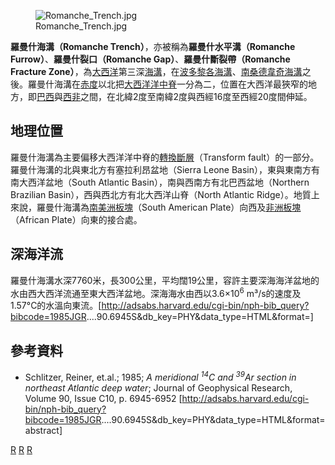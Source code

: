 [[File:Romanche_Trench.jpg|right]]

'''羅曼什海溝（Romanche Trench）'''，亦被稱為'''羅曼什水平溝（Romanche Furrow）'''、'''羅曼什裂口（Romanche Gap）'''、'''羅曼什斷裂帶（Romanche Fracture Zone）'''，為[[大西洋|大西洋]]第三深[[海溝|海溝]]，在[[波多黎各海溝|波多黎各海溝]]、[[南桑德韋奇海溝|南桑德韋奇海溝]]之後。羅曼什海溝在[[赤度|赤度]]以北把[[大西洋洋中脊|大西洋洋中脊]]一分為二，位置在大西洋最狹窄的地方，即[[巴西|巴西]]與[[西非|西非]]之間，在北緯2度至南緯2度與西經16度至西經20度間伸延。

==地理位置==
羅曼什海溝為主要偏移大西洋洋中脊的[[轉換斷層|轉換斷層]]（Transform fault）的一部分。羅曼什海溝的北與東北方有塞拉利昂盆地（Sierra Leone Basin），東與東南方有南大西洋盆地（South Atlantic Basin），南與西南方有北巴西盆地（Northern Brazilian Basin），西與西北方有北大西洋山脊（North Atlantic Ridge）。地質上來說，羅曼什海溝為[[南美洲板塊|南美洲板塊]]（South American Plate）向西及[[非洲板塊|非洲板塊]]（African Plate）向東的接合處。

==深海洋流==
羅曼什海溝水深7760米，長300公里，平均闊19公里，容許主要深海海洋盆地的水由西大西洋流通至東大西洋盆地。深海海水由西以3.6×10<sup>6</sup> m³/s的速度及1.57°C的水溫向東流。[http://adsabs.harvard.edu/cgi-bin/nph-bib_query?bibcode=1985JGR....90.6945S&db_key=PHY&data_type=HTML&format=]

==參考資料==
* Schlitzer, Reiner, et.al.; 1985; ''A meridional <sup>14</sup>C and <sup>39</sup>Ar section in northeast Atlantic deep water''; Journal of Geophysical Research, Volume 90, Issue C10, p. 6945-6952 [http://adsabs.harvard.edu/cgi-bin/nph-bib_query?bibcode=1985JGR....90.6945S&db_key=PHY&data_type=HTML&format= abstract]

[[Category:大西洋|R]]
[[Category:海溝|R]]
[[Category:海洋學|R]]